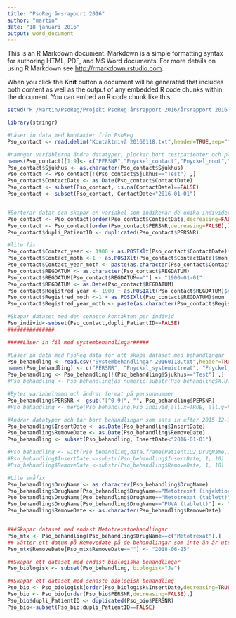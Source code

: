 ```yaml
---
title: "PsoReg årsrapport 2016"
author: "martin"
date: "18 januari 2016"
output: word_document
---
```


This is an R Markdown document. Markdown is a simple formatting syntax for authoring HTML, PDF, and MS Word documents. For more details on using R Markdown see <http://rmarkdown.rstudio.com>.

When you click the **Knit** button a document will be generated that includes both content as well as the output of any embedded R code chunks within the document. You can embed an R code chunk like this:

```r
setwd("H:/Martin/PsoReg/Projekt PsoReg årsrapport 2016/årsrapport 2016 WD/Pso årsrapport 2016/Pso-16")

library(stringr)

#Läser in data med kontakter från PsoReg
Pso_contact <- read.delim("Kontaktnivå 20160118.txt",header=TRUE,sep="\t",encoding="UTF-8")

#namnger variablerna ändra datatyper, plockar bort testpatienter och plockar bort kontakter utan kontaktdatum och kontakter efter 2015-12-31
names(Pso_contact)[1:9]<- c("PERSNR","Pnyckel_contact","Pnyckel_root","Fnyckel_contact","PAT_ID","Kön","Aktiv_patient", "Sjukhus","ContactDate")
Pso_contact$Sjukhus <- as.character(Pso_contact$Sjukhus)
Pso_contact <- Pso_contact[!(Pso_contact$Sjukhus=="Test") ,]
Pso_contact$ContactDate <- as.Date(Pso_contact$ContactDate)
Pso_contact <- subset(Pso_contact, is.na(ContactDate)==FALSE)
Pso_contact <- subset(Pso_contact, ContactDate<"2016-01-01")


#Sorterar datat och skapar en variabel som indikerar de unika individerna dupli_PatientID=FALSE=första kontakten per individ
Pso_contact <- Pso_contact[order(Pso_contact$ContactDate,decreasing=FALSE),]
Pso_contact <- Pso_contact[order(Pso_contact$PERSNR,decreasing=FALSE),]
Pso_contact$dupli_PatientID <- duplicated(Pso_contact$PERSNR)

#lite fix
Pso_contact$Contact_year <- 1900 + as.POSIXlt(Pso_contact$ContactDate)$year
Pso_contact$Contact_moth <-1 + as.POSIXlt(Pso_contact$ContactDate)$mon
Pso_contact$Contact_year_moth <- paste(as.character(Pso_contact$Contact_year),as.character(Pso_contact$Contact_moth),sep ="")
Pso_contact$REGDATUM <- as.character(Pso_contact$REGDATUM)
Pso_contact$REGDATUM[Pso_contact$REGDATUM==""] <- "1900-01-01"
Pso_contact$REGDATUM <- as.Date(Pso_contact$REGDATUM)
Pso_contact$Registred_year <- 1900 + as.POSIXlt(Pso_contact$REGDATUM)$year
Pso_contact$Registred_moth <-1 + as.POSIXlt(Pso_contact$REGDATUM)$mon
Pso_contact$Registred_year_moth <- paste(as.character(Pso_contact$Registred_year),as.character(Pso_contact$Registred_moth),sep ="")

#Skapar dataset med den senaste kontakten per individ
Pso_individ<-subset(Pso_contact,dupli_PatientID==FALSE)
###############

#####Läser in fil med systembehandlingar#####

#Läser in data med PsoReg data för att skapa dataset med behandlingar
Pso_behandling <- read.csv("Systembehandlingar 20160118.txt",header=TRUE,sep="\t",encoding="UTF-8")
names(Pso_behandling) <- c("PERSNR", "Pnyckel_systemictreat", "Fnyckel_systemictreat","Sjukhus", "InsertDate", "RemoveDate", "DrugName","biologisk","Aktiv_patient")
Pso_behandling <- Pso_behandling[!(Pso_behandling$Sjukhus=="Test") ,]
#Pso_behandling <- Pso_behandling[as.numeric(substr(Pso_behandling$X.U.FEFF.PERSNR,1,8))>19130101,]

#Byter variabelnamn och ändrar format på personnummer
Pso_behandling$PERSNR <- gsub("[^0-9]", "", Pso_behandling$PERSNR) 
#Pso_behandling <- merge(Pso_behandling,Pso_individ,all.x=TRUE, all.y=FALSE,by.x="PERSNR",by.y="PERSNR")

#Ändrar datatyper och tar bort behandlingar som sats in efter 2015-12-31
Pso_behandling$InsertDate <- as.Date(Pso_behandling$InsertDate)
Pso_behandling$RemoveDate <- as.Date(Pso_behandling$RemoveDate)
Pso_behandling <- subset(Pso_behandling, InsertDate<"2016-01-01")

#Pso_behandling <- with(Pso_behandling,data.frame(PatientID2,DrugName,InsertDate,RemoveDate,Region,Vårdnivå,Ålder,Sjukhus,ShortName,Department,PostalCode,PostOffice,ContactDate,ny_gamal_registrering))
#Pso_behandling$InsertDate <-substr(Pso_behandling$InsertDate, 1, 10)
#Pso_behandling$RemoveDate <-substr(Pso_behandling$RemoveDate, 1, 10)

#Lite småfix
Pso_behandling$DrugName <- as.character(Pso_behandling$DrugName)
Pso_behandling$DrugName[Pso_behandling$DrugName=="Metotrexat (injektion)"] <- "Metotrexat"
Pso_behandling$DrugName[Pso_behandling$DrugName=="Metotrexat (tablett)"] <- "Metotrexat"
Pso_behandling$DrugName[Pso_behandling$DrugName=="PUVA (tablett)"] <- "PUVA"
Pso_behandling$RemoveDate <- as.character(Pso_behandling$RemoveDate)


###Skapar dataset med endast Metotrexatbehandlingar
Pso_mtx <- Pso_behandling[Pso_behandling$DrugName==c("Metotrexat"),]
## Sätter ett datum på Removedate på de behandlingar som inte än är utskrivna 
Pso_mtx$RemoveDate[Pso_mtx$RemoveDate==""] <- "2018-06-25"

##Skapar ett dataset med endast biologiska behandlingar
Pso_biologisk <- subset(Pso_behandling, biologisk="Ja")

##Skapar ett dataset med senaste biologisk behandling
Pso_bio <- Pso_biologisk[order(Pso_biologisk$InsertDate,decreasing=TRUE),]
Pso_bio <- Pso_bio[order(Pso_bio$PERSNR,decreasing=FALSE),]
Pso_bio$dupli_PatientID <- duplicated(Pso_bio$PERSNR)
Pso_bio<-subset(Pso_bio,dupli_PatientID==FALSE)


```

